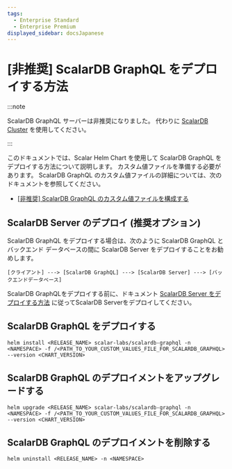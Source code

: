 ```yaml
---
tags:
  - Enterprise Standard
  - Enterprise Premium
displayed_sidebar: docsJapanese
---
```


# [非推奨] ScalarDB GraphQL をデプロイする方法


<TranslationBanner />

:::note

ScalarDB GraphQL サーバーは非推奨になりました。 代わりに [ScalarDB Cluster](how-to-deploy-scalardb-cluster.mdx) を使用してください。

:::

このドキュメントでは、Scalar Helm Chart を使用して ScalarDB GraphQL をデプロイする方法について説明します。 カスタム値ファイルを準備する必要があります。 ScalarDB GraphQL のカスタム値ファイルの詳細については、次のドキュメントを参照してください。

* [[非推奨] ScalarDB GraphQL のカスタム値ファイルを構成する](configure-custom-values-scalardb-graphql.mdx)

## ScalarDB Server のデプロイ (推奨オプション)

ScalarDB GraphQL をデプロイする場合は、次のように ScalarDB GraphQL とバックエンド データベースの間に ScalarDB Server をデプロイすることをお勧めします。

```
[クライアント] ---> [ScalarDB GraphQL] ---> [ScalarDB Server] ---> [バックエンドデータベース]
```

ScalarDB GraphQLをデプロイする前に、ドキュメント [ScalarDB Server をデプロイする方法](how-to-deploy-scalardb.mdx) に従ってScalarDB Serverをデプロイしてください。

## ScalarDB GraphQL をデプロイする

```console
helm install <RELEASE_NAME> scalar-labs/scalardb-graphql -n <NAMESPACE> -f /<PATH_TO_YOUR_CUSTOM_VALUES_FILE_FOR_SCALARDB_GRAPHQL> --version <CHART_VERSION>
```

## ScalarDB GraphQL のデプロイメントをアップグレードする

```console
helm upgrade <RELEASE_NAME> scalar-labs/scalardb-graphql -n <NAMESPACE> -f /<PATH_TO_YOUR_CUSTOM_VALUES_FILE_FOR_SCALARDB_GRAPHQL> --version <CHART_VERSION>
```

## ScalarDB GraphQL のデプロイメントを削除する

```console
helm uninstall <RELEASE_NAME> -n <NAMESPACE>
```
